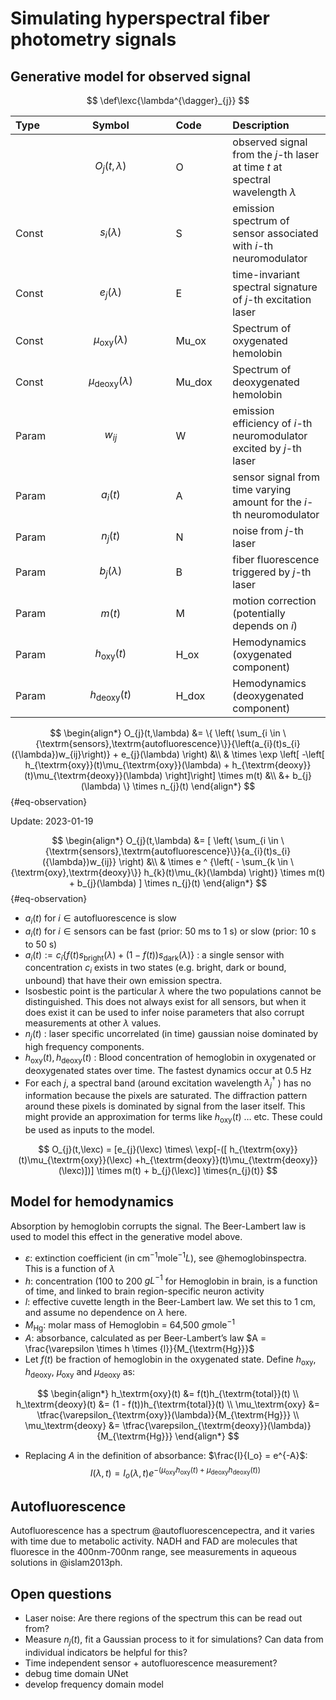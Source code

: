# Simulating hyperspectral fiber photometry signals

## Generative model for observed signal
$$
\def\lexc{\lambda^{\dagger}_{j}}
$$

|Type  | Symbol              | Code     | Description     |
|:-----|:-------------------:|:---------|:----------------|
|      | $O_{j}(t,\lambda)$  | O        | observed signal from the $j$-th laser at time $t$ at spectral wavelength $\lambda$  | 
|Const | $s_{i}(\lambda)$    | S        | emission spectrum of sensor associated with $i$-th neuromodulator                   | 
|Const | $e_{j}(\lambda)$    | E        | time-invariant spectral signature of $j$-th excitation laser                        | 
|Const | $\mu_\textrm{oxy}(\lambda)$   | Mu_ox  | Spectrum of oxygenated hemolobin                                            |
|Const | $\mu_\textrm{deoxy}(\lambda)$ | Mu_dox | Spectrum of deoxygenated hemolobin                                          |
|Param | $w_{ij}$              | W        | emission efficiency of $i$-th neuromodulator excited by $j$-th laser              | 
|Param | $a_{i}(t)$            | A        | sensor signal from time varying amount for the $i$-th neuromodulator              | 
|Param | $n_{j}(t)$            | N        | noise from $j$-th laser                                                           | 
|Param | $b_{j}(\lambda)$      | B        | fiber fluorescence triggered by $j$-th laser                                      | 
|Param | $m(t)$                | M        | motion correction (potentially depends on $i$)                                    | 
|Param | $h_\textrm{oxy}(t)$   | H_ox     | Hemodynamics (oxygenated component)                                               |
|Param | $h_\textrm{deoxy}(t)$ | H_dox    | Hemodynamics (deoxygenated component)                                             |

$$
\begin{align*}
O_{j}(t,\lambda)  &= \{ \left( \sum_{i \in \{\textrm{sensors},\textrm{autofluorescence}\}}{\left(a_{i}(t)s_{i}({\lambda})w_{ij}\right)} + e_{j}(\lambda) \right) &\\
& \times \exp \left[ -\left[ h_{\textrm{oxy}}(t)\mu_{\textrm{oxy}}(\lambda)
+ h_{\textrm{deoxy}}(t)\mu_{\textrm{deoxy}}(\lambda) \right]\right] \times m(t) &\\
&+ b_{j}(\lambda) \} \times n_{j}(t)
\end{align*}
$${#eq-observation}


Update: 2023-01-19

$$
\begin{align*}
O_{j}(t,\lambda)  &= [ \left( \sum_{i \in \{\textrm{sensors},\textrm{autofluorescence}\}}{a_{i}(t)s_{i}({\lambda})w_{ij}} \right) &\\
& \times e ^ {\left( - \sum_{k \in \{\textrm{oxy},\textrm{deoxy}\}} 
h_{k}(t)\mu_{k}(\lambda) \right)} \times m(t) 
+ b_{j}(\lambda) ] \times n_{j}(t)
\end{align*}
$${#eq-observation}

- $a_{i}(t)$ for  $i \in \textrm{autofluorescence}$ is slow
- $a_{i}(t)$ for  $i \in \textrm{sensors}$ can be fast (prior: 50 ms to 1 s) or slow (prior: 10 s to 50 s)
- $a_{i}(t) := c_{i}\{f(t)s_\textrm{bright}(\lambda) + (1-f(t))s_\textrm{dark}(\lambda)\}$ : a single sensor with concentration $c_i$ exists in two states (e.g. bright, dark or bound, unbound) that have their own emission spectra. 
- Isosbestic point is the particular $\lambda$ where the two populations cannot be distinguished. This does not always exist for all sensors, but when it does exist it can be used to infer noise parameters that also corrupt measurements at other $\lambda$ values.
- $n_{j}(t)$ : laser specific uncorrelated (in time) gaussian noise dominated by high frequency components.
- $h_{\textrm{oxy}}(t), h_{\textrm{deoxy}}(t)$ : Blood concentration of hemoglobin in oxygenated or deoxygenated states over time. The fastest dynamics occur at 0.5 Hz
- For each $j$, a spectral band (around excitation wavelength $\lambda^{\dagger}_{j}$ ) has no information because the pixels are saturated. The diffraction pattern around these pixels is dominated by signal from the laser itself. This might provide an approximation for terms like $h_{\textrm{oxy}}(t)$ ... etc. These could be used as inputs to the model.


$$
O_{j}(t,\lexc) = [e_{j}(\lexc) \times\ \exp[-([
h_{\textrm{oxy}}(t)\mu_{\textrm{oxy}}(\lexc)
+h_{\textrm{deoxy}}(t)\mu_{\textrm{deoxy}}(\lexc)])] \times m(t) + b_{j}(\lexc)] \times{n_{j}(t)}
$$


## Model for hemodynamics

Absorption by hemoglobin corrupts the signal. The Beer-Lambert law is used to model this effect in the generative model above. 

 - $\varepsilon$: extinction coefficient (in $\textrm{cm}^{-1}\textrm{mole}^{-1}{L}$), see @hemoglobinspectra. This is a function of $\lambda$ 
 - $h$: concentration (100 to 200 $gL^{-1}$ for Hemoglobin in brain, is a function of time, and linked to brain region-specific neuron activity
 - $l$: effective cuvette length in the Beer-Lambert law. We set this to 1 $\textrm{cm}$, and assume no dependence on $\lambda$ here. 
 - $M_{\textrm{Hg}}$: molar mass of Hemoglobin = 64,500 $g\textrm{mole}^{-1}$
 - $A$: absorbance, calculated as per Beer-Lambert's law $A = \frac{\varepsilon \times h \times {l}}{M_{\textrm{Hg}}}$
 - Let $f(t)$ be fraction of hemoglobin in the oxygenated state. Define $h_{\textrm{oxy}}$, $h_{\textrm{deoxy}}$, $\mu_\textrm{oxy}$ and $\mu_\textrm{deoxy}$ as:

$$
\begin{align*}
h_\textrm{oxy}(t) &= f(t)h_{\textrm{total}}(t) \\
h_\textrm{deoxy}(t) &= (1 - f(t))h_{\textrm{total}}(t) \\
\mu_\textrm{oxy} &= \tfrac{\varepsilon_{\textrm{oxy}}(\lambda)}{M_{\textrm{Hg}}} \\
\mu_\textrm{deoxy} &= \tfrac{\varepsilon_{\textrm{deoxy}}(\lambda)}{M_{\textrm{Hg}}}
\end{align*}
$$

 - Replacing $A$ in the definition of absorbance: $\frac{I}{I_o} = e^{-A}$: 
$$
I(\lambda, t) = I_o(\lambda, t) e^{-(\mu_{\textrm{oxy}}h_{\textrm{oxy}}(t) + \mu_{\textrm{deoxy}}h_{\textrm{deoxy}}(t))}
$$

## Autofluorescence

Autofluorescence has a spectrum @autofluorescencepectra, and it varies with time due to metabolic activity. NADH and FAD are molecules that fluoresce in the 400nm-700nm range, see measurements in aqueous solutions in @islam2013ph.

## Open questions

 - Laser noise: Are there regions of the spectrum this can be read out from?
 - Measure $n_j(t)$, fit a Gaussian process to it for simulations? Can data from individual indicators be helpful for this?
 - Time independent sensor + autofluorescence measurement?
 - debug time domain UNet
 - develop frequency domain model

